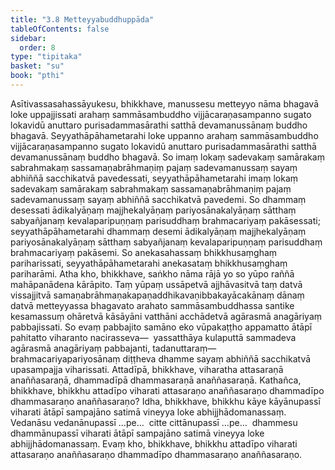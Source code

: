 ```yaml
---
title: "3.8 Metteyyabuddhuppāda"
tableOfContents: false
sidebar:
  order: 8
type: "tipitaka"
basket: "su"
book: "pthi"
---
```



<DynamicBreadcrumb />

<Division number="107" book="pthi" bookNo="8" page="63">

<Paragraph number="229" book="pthi">
Asītivassasahassāyukesu, bhikkhave, manussesu metteyyo nāma bhagavā loke uppajjissati arahaṃ sammāsambuddho vijjācaraṇasampanno sugato lokavidū anuttaro purisadammasārathi satthā devamanussānaṃ buddho bhagavā. Seyyathāpāhametarahi loke uppanno arahaṃ sammāsambuddho vijjācaraṇasampanno sugato lokavidū anuttaro purisadammasārathi satthā devamanussānaṃ buddho bhagavā. So imaṃ lokaṃ sadevakaṃ samārakaṃ sabrahmakaṃ sassamaṇabrāhmaṇiṃ pajaṃ sadevamanussaṃ sayaṃ abhiññā sacchikatvā pavedessati, seyyathāpāhametarahi imaṃ lokaṃ sadevakaṃ samārakaṃ sabrahmakaṃ sassamaṇabrāhmaṇiṃ pajaṃ sadevamanussaṃ sayaṃ abhiññā sacchikatvā pavedemi. So dhammaṃ desessati ādikalyāṇaṃ majjhekalyāṇaṃ pariyosānakalyāṇaṃ sātthaṃ sabyañjanaṃ kevalaparipuṇṇaṃ parisuddhaṃ brahmacariyaṃ pakāsessati; seyyathāpāhametarahi dhammaṃ desemi ādikalyāṇaṃ majjhekalyāṇaṃ pariyosānakalyāṇaṃ sātthaṃ sabyañjanaṃ kevalaparipuṇṇaṃ parisuddhaṃ brahmacariyaṃ pakāsemi. So anekasahassaṃ bhikkhusaṃghaṃ pariharissati, seyyathāpāhametarahi anekasataṃ bhikkhusaṃghaṃ pariharāmi.
</Paragraph>

</Division>
<Division number="108" book="pthi" bookNo="8" page="63">

<Paragraph number="230" book="pthi">
Atha kho, bhikkhave, saṅkho nāma rājā yo so yūpo raññā mahāpanādena kārāpito. Taṃ yūpaṃ ussāpetvā ajjhāvasitvā taṃ datvā vissajjitvā samaṇabrāhmaṇakapaṇaddhikavaṇibbakayācakānaṃ dānaṃ datvā metteyyassa bhagavato arahato sammāsambuddhassa santike kesamassuṃ ohāretvā kāsāyāni vatthāni acchādetvā agārasmā anagāriyaṃ pabbajissati. So evaṃ pabbajito samāno eko vūpakaṭṭho appamatto ātāpī pahitatto viharanto nacirasseva—  yassatthāya kulaputtā sammadeva agārasmā anagāriyaṃ pabbajanti, tadanuttaraṃ—  brahmacariyapariyosānaṃ diṭṭheva dhamme sayaṃ abhiññā sacchikatvā upasampajja viharissati.
</Paragraph>

</Division>
<Division number="109" book="pthi" bookNo="8" page="64">

<Paragraph number="231" book="pthi">
Attadīpā, bhikkhave, viharatha attasaraṇā anaññasaraṇā, dhammadīpā dhammasaraṇā anaññasaraṇā. Kathañca, bhikkhave, bhikkhu attadīpo viharati attasaraṇo anaññasaraṇo dhammadīpo dhammasaraṇo anaññasaraṇo? Idha, bhikkhave, bhikkhu kāye kāyānupassī viharati ātāpī sampajāno satimā vineyya loke abhijjhādomanassaṃ. Vedanāsu vedanānupassī …pe…  citte cittānupassī …pe…  dhammesu dhammānupassī viharati ātāpī sampajāno satimā vineyya loke abhijjhādomanassaṃ. Evaṃ kho, bhikkhave, bhikkhu attadīpo viharati attasaraṇo anaññasaraṇo dhammadīpo dhammasaraṇo anaññasaraṇo.
</Paragraph>
</Division>